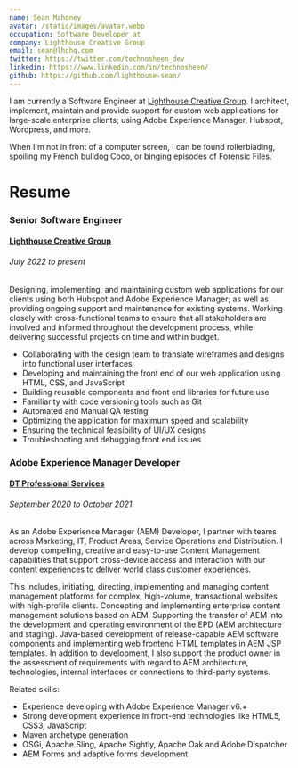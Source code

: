 ```yaml
---
name: Sean Mahoney
avatar: /static/images/avatar.webp
occupation: Software Developer at
company: Lighthouse Creative Group
email: sean@lhchq.com
twitter: https://twitter.com/technosheen_dev
linkedin: https://www.linkedin.com/in/technosheen/
github: https://github.com/lighthouse-sean/
---
```


I am currently a Software Engineer at [Lighthouse Creative Group](https://lhchq.com/). 
I architect, implement, maintain and provide support for custom web applications for large-scale
enterprise clients; using Adobe Experience Manager, Hubspot, Wordpress, and more.

When I'm not in front of a computer screen, I can be found rollerblading, spoiling my French bulldog Coco, or binging episodes of Forensic Files.



# Resume

### Senior Software Engineer
#### [Lighthouse Creative Group](https://linkedin.com/company/lighthouse-creative-group/)
###### July 2022 to present 

Designing, implementing, and maintaining custom web applications for our clients using both Hubspot and Adobe Experience Manager; 
as well as providing ongoing support and maintenance for existing systems. 
Working closely with cross-functional teams to ensure that all stakeholders are involved and informed throughout the development process, 
while delivering successful projects on time and within budget.

- Collaborating with the design team to translate wireframes and designs into functional user interfaces
- Developing and maintaining the front end of our web application using HTML, CSS, and JavaScript
- Building reusable components and front end libraries for future use
- Familiarity with code versioning tools such as Git
- Automated and Manual QA testing
- Optimizing the application for maximum speed and scalability
- Ensuring the technical feasibility of UI/UX designs
- Troubleshooting and debugging front end issues

### Adobe Experience Manager Developer
#### [DT Professional Services](https://www.linkedin.com/company/dt-professional-services/)
###### September 2020 to October 2021

As an Adobe Experience Manager (AEM) Developer, I partner with teams across Marketing, IT, Product Areas, Service Operations and Distribution. I develop compelling, creative and easy-to-use Content Management capabilities that support cross-device access and interaction with our content experiences to deliver world class customer experiences.
 
This includes, initiating, directing, implementing and managing content management platforms for complex, high-volume, transactional websites with high-profile clients. Concepting and implementing enterprise content management solutions based on AEM. Supporting the transfer of AEM into the development and operating environment of the EPD (AEM architecture and staging). Java-based development of release-capable AEM software components and implementing web frontend HTML templates in AEM JSP templates. In addition to development, I also support the product owner in the assessment of requirements with regard to AEM architecture, technologies, internal interfaces or connections to third-party systems.

Related skills: 
- Experience developing with Adobe Experience Manager v6.+ 
- Strong development experience in front-end technologies like HTML5, CSS3, JavaScript
- Maven archetype generation
- OSGi, Apache Sling, Apache Sightly, Apache Oak and Adobe Dispatcher
- AEM Forms and adaptive forms development

